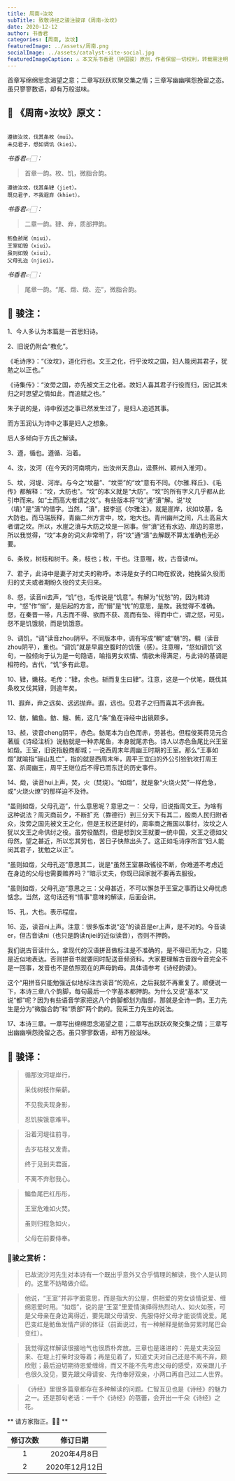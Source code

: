 ```yaml
---
title: 周南∘汝坟
subTitle: 致敬诗经之骏注骏译《周南∘汝坟》 
date: 2020-12-12 
author: 书香君
categories: [周南, 汝坟]
featuredImage: ../assets/周南.png
socialImage: ../assets/catalyst-site-social.jpg
featuredImageCaption: ⚠️️ 本文系书香君（钟国骏）原创，作者保留一切权利，转载需注明出处。
---
```


首章写绵绵思念渴望之意；二章写跃跃欢聚交集之情；三章写幽幽嗔怨挽留之态。虽只寥寥数语，却有万般滋味。

## 🌼 《周南∘汝坟》原文：
```

遵彼汝坟，伐其条枚（mui）。
未见君子，惄如调饥（kiei）。

```
*书香君👉🏻：* 

> 首章一韵。枚、饥，微脂合韵。

```
遵彼汝坟，伐其条肄（jiet）。
既见君子，不我遐弃（khiet）。

```
*书香君👉🏻：* 

> 二章一韵。肄、弃，质部押韵。

```
鲂鱼赪尾（miui），
王室如毁（xiui）。
虽则如毁（xiui），
父母孔迩（njiei）。

```
*书香君👉🏻：* 

> 尾章一韵。“尾、燬、燬、迩”，微脂合韵。

## 🍁️ 骏注：

1、今人多认为本篇是一首思妇诗。

2、旧说仍附会“教化”。

《毛诗序》：“《汝坟》，道化行也。文王之化，行乎汝坟之国，妇人能闵其君子，犹勉之以正也。”

《诗集传》：“汝旁之国，亦先被文王之化者。故妇人喜其君子行役而归，因记其未归之时思望之情如此，而追赋之也。”

朱子说的是，诗中叙述之事已然发生过了，是妇人追述其事。

而方玉润认为诗中之事是妇人之想象。

后人多倾向于方氏之解读。

3、遵，循也。遵循、沿着。

4、汝，汝河（在今天的河南境内，出汝州天息山，迳蔡州、颖州入淮河）。

5、坟，河堤、河岸。与今之“坟墓”、“坟茔”的“坟”意有不同。《尔雅.释丘》、《毛传》都解释：“坟，大防也”。“坟”的本义就是“大防”。“坟”的所有字义几乎都从此引申而来。如“土而高大者谓之坟”。有些版本将“坟”通“濆”解。说“坟（墳）”是“濆”的借字。当然，“濆”，据李巡《尔雅注》，就是崖岸，状如坟墓，名大防也。而马瑞辰释，青幽二州方言中，坟，地大也。青州幽州之间，凡土高且大者谓之坟。所以，水崖之濆与大防之坟是一回事。但“濆”还有水边、岸边的意思，所以我觉得，“坟”本身的词义非常明了，将“坟”通“濆”去解既不算太准确也无必要。

6、条枚，树枝和树干。条，枝也；枚，干也。注意喔，枚，古音读mi。

7、君子，此诗中是妻子对丈夫的称呼。本诗是女子的口吻在叙说，她挽留久役而归的丈夫或者期盼久役的丈夫归来。

8、惄，读音ni去声，“饥”也，毛传说是“饥意”。有解为“忧愁”的，因为韩诗中，“惄”作“愵”，是后起的方言，而“愵”是“忧”的意思，是故。我觉得不准确。惄，在秦晋一带，凡志而不得、欲而不获、高而有坠、得而中亡，谓之惄，可见，惄不是饥饿貌，而是饥饿意。

9、调饥，“调”读音zhou阴平。不同版本中，调有写成“輖”或“朝”的。輖（读音zhou阴平），重也。“调饥”就是早晨空腹时的饥饿（感）。注意喔，“惄如调饥”这句，一般倾向于认为是一句隐语，喻指男女欢情、情欲未得满足，与此诗的基调是相符的。古代，“饥”多有此意。

10、肄，嫩枝。毛传：“肄，余也。斩而复生曰肄”。注意，这是一个伏笔，既伐其条枚又伐其肄，则逾年矣。

11、遐弃，弃之远矣、远远抛弃。遐，远也。见君子之归而喜其不远弃我。

12、鲂，鳊鱼。鲂、鱣、鲔，这几“条”鱼在诗经中出镜颇多。

13、赪，读音cheng阴平，赤色。鲂尾本为白色而赤，劳甚也。但程俊英蒋见元合著版《诗经注析》说鲂就是一种赤尾鱼，本身就尾赤色。诗人以赤色鱼尾比兴王室如燬。王室，旧说指殷商都城；一说西周末年周幽王时期的王室。那么“王事如燬”就喻指“骊山乱亡”，指的就是西周末年，周平王宜臼的外公引猃狁攻打周王室、杀周幽王，周平王继位后不得已而东迁的历史事件。

14、燬，读音hui上声，焚，火（焚烧）。“如燬”，就是象“火烧火焚”一样危急，或“火烧火燎”的那样迫不及待。

“虽则如燬，父母孔迩”，什么意思呢？意思之一：
父母，旧说指周文王。为啥有这种说法？周灭商前夕，不断扩充（靠德行）到三分天下有其二，殷商人民归附者众，汝旁之国先被文王之化，但是王权还是纣的，周率商之叛国以事纣，汝坟之人犹以文王之命供纣之役。虽劳役酷烈，但是想到文王就要一统中国，文王之德如父母然，望之甚近，所以忘其劳也，苦日子快熬出头了。这正如毛诗序所言“妇人能闵其君子，犹勉之以正”。

“虽则如燬，父母孔迩”意思其二，说是“虽然王室暴政徭役不断，你难道不考虑近在身边的父母也需要赡养吗？”暗示丈夫，你既已回家就不要再去服役。

“虽则如燬，父母孔迩”意思之三：父母甚近，不可以懈怠于王室之事而让父母忧虑惦念。当然，这句话还有“情事”意味的解读，后面会讲。

15、孔，大也。表示程度。

16、迩，读音ni上声。注意：很多版本说“迩”的读音是er上声，是不对的。今音读er，但古音读ni（也只是韵读njiei的近似读音），否则不押韵。

我们说古音读什么，拿现代的汉语拼音做标注是不准确的，是不得已而为之，只能是近似地表达。否则拼音书就要同时配送音频资料。大家要理解古音跟今音完全不是一回事，发音也不是依照现在的声母韵母。具体请参考《诗经韵读》。

这个“用拼音只能勉强近似地标注古读音”的观点，之后我就不再重复了。顺便说一下，本诗三章八个韵脚，每句最后一个字基本都押韵。为什么又说“基本”又说“都”呢？因为有些语音学家把这八个韵脚都划为脂部，那就是全诗一韵。王力先生是分为“微脂合韵”和“质部”两个韵的。我采王力先生的说法。

17、本诗三章。一章写出绵绵思念渴望之意；二章写出跃跃欢聚交集之情；三章写出幽幽嗔怨挽留之态。虽只寥寥数语，却有万般滋味。

## 🍁️ 骏译：

> 循那汝河堤岸行，
> 
> 采伐树枝作柴薪。
> 
> 不见我夫现身影，
> 
> 忍饥挨饿意难平。

> 沿着河堤往前寻，
> 
> 去岁枯枝又发青。
> 
> 终于见到夫君面，
> 
> 不离不弃慰我心。

> 鳊鱼尾巴红彤彤，
> 
> 王室危难如火焚。
> 
> 虽则归程急如火，
> 
> 父母在前要侍奉。

### 🍃骏之赏析：

> 已故流沙河先生对本诗有一个既出乎意外又合乎情理的解读，我个人是认同的。这里不妨略做介绍。

> 他说，“王室”并非字面意思，而是指大的公屋，供相爱的男女谈情说爱、缠绵恩爱时用。“如燬”，说的是“王室”里爱情演绎得热烈动人、如火如荼，可是父母亲在身边离得近，要先跟父母请安、先服侍好父母才能谈情说爱。尾巴变红是鲂鱼发情产卵的体征（前面说过，有一种解释是鲂鱼劳累时尾巴会变红）。

> 我觉得这样解读很接地气也很质朴奔放。三章也是递进的：先是丈夫没回来、在堤上打柴时没等着；再是见着了，知道丈夫对自己还是不离不弃，颇欣慰；最后迫切期待恩爱缠绵，而又不能不先考虑父母的感受，双亲跟儿子也很久没见，要先跟父母请安、先侍奉好双亲，小两口再自己过二人世界。

> 《诗经》里很多篇章都存在多种解读的问题。仁智互见也是《诗经》的魅力之一。还是那句老话：一千个《诗经》的蓓蕾，会开出一千朵《诗经》之花。

** 请方家指正。🙏🏻 **

| 修订次数      | 修订日期 | 
|   :----: |    :----:   | 
| 1    | 2020年4月8日       | 
| 2    | 2020年12月12日       | 
